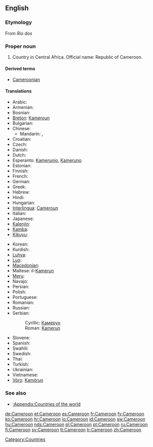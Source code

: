 ==English==
{{wikipedia}}

===Etymology===
From {{etyl|pt}} ''Rio dos'' {{term|camarão|Camarões|river of [[prawn]]s|lang=pt}}

===Proper noun===
{{en-proper noun}}

# Country in Central Africa. Official name: Republic of Cameroon.

====Derived terms====
* [[Cameroonian]]

====Translations====
{{trans-top|country in Central Africa}}
* Arabic: {{t|ar|الكاميرون|m|tr=al-kamiruun}}
* Armenian: {{t-|hy|Կամերուն|tr=Kamerun}}
* Bosnian: {{t-|bs|Kamerun|m}}
* [[Breton]]: [[Kameroun]]
* Bulgarian: {{t-|bg|Камерун|m|tr=Kamerún}}
* Chinese:
** Mandarin: {{t-|cmn|喀麥隆|sc=Hani}}, {{t-|cmn|喀麦隆|tr=Kāmàilóng|sc=Hani}}
* Croatian: {{t+|hr|Kamerun|m}}
* Czech: {{t-|cs|Kamerun|m}}
* Danish: {{t+|da|Cameroun}}
* Dutch: {{t+|nl|Kameroen}}
* Esperanto: [[Kamerunio]], [[Kameruno]]
* Estonian: {{t+|et|Kamerun}}
* Finnish: {{t+|fi|Kamerun}}
* French: {{t+|fr|Cameroun|m}}
* German: {{t+|de|Kamerun}}
* Greek: {{t+|el|Καμερούν|n|tr=Kameroún}}
* Hebrew: {{t|he|קמרון|tr=qamerun}}
* Hindi: {{t|hi|कैमरून|tr=kaimarūn|xs=Hindi}}
* Hungarian: {{t+|hu|Kamerun}}
* [[Interlingua]]: [[Cameroun]]
* Italian: {{t-|it|Camerun}}
* Japanese: {{t+|ja|カメルーン|tr=Kamerūn}}
* [[Kalenjin]]: {{tø|kln|Kamerun}}
* [[Kamba]]: {{tø|kam|Kameluni}}
* [[Kikuyu]]: {{tø|ki|Kaamerun}}
{{trans-mid}}
* Korean: {{t+|ko|카메룬|tr=Kamerun|sc=Hang}}
* Kurdish: {{ku-Arab|[[کامیرۆن]]}}
* [[Luhya]]: {{tø|luy|Kameruni}}
* [[Luo]]: {{tø|luo|Kamerun}}
* [[Macedonian]]: {{t-|mk|Камерун|m|tr=Kámerun}}
* Maltese: il-[[Kamerun]]
* [[Meru]]: {{tø|mer|Kameruni}}
* Navajo: {{tø|nv|Táłtłʼááh Chʼosh Daadánígíí Bitooh}}
* Persian: {{t|fa|کامرون|xs=Persian}}
* Polish: {{t+|pl|Kamerun}}
* Portuguese: {{t+|pt|Camarões}}
* Romanian: {{t-|ro|Camerun|n}}
* Russian: {{t+|ru|Камерун|m|tr=Kamerún}}
* Serbian:
*: Cyrillic: [[Камерун]] {{m}}
*: Roman: [[Kamerun]] {{m}}
* Slovene: {{t+|sl|Kamerun|m}}
* Spanish: {{t+|es|Camerún}}
* Swahili: {{t+|sw|Kameruni|xs=Swahili}}
* Swedish: {{t+|sv|Kamerun}}
* Thai: {{t|th|แคเมอรูน|tr=kae-mer-roon}}
* Turkish: {{t+|tr|Kamerun}}
* Ukrainian: {{t+|uk|Камерун|m|tr=Kamerún|xs=Ukrainian}}
* Vietnamese: {{t-|vi|Cameroon|xs=Vietnamese}}
* [[Võro]]: [[Kamõrun]]
{{trans-bottom}}

===See also===
* [[:Appendix:Countries of the world]]

[[Category:Countries]]

[[de:Cameroon]]
[[et:Cameroon]]
[[es:Cameroon]]
[[fr:Cameroon]]
[[fy:Cameroon]]
[[ko:Cameroon]]
[[hr:Cameroon]]
[[io:Cameroon]]
[[id:Cameroon]]
[[sw:Cameroon]]
[[hu:Cameroon]]
[[nds:Cameroon]]
[[pl:Cameroon]]
[[pt:Cameroon]]
[[ru:Cameroon]]
[[fi:Cameroon]]
[[sv:Cameroon]]
[[tt:Cameroon]]
[[tr:Cameroon]]
[[zh:Cameroon]]